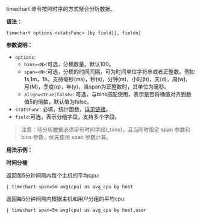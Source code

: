 timechart 命令按照时序的方式聚合分析数据。

**语法：**
```
timechart options <statsFunc> [by field][, fieldn]
```

**参数说明：**

* `options`:
  * `bins=<N>`:可选，分桶数量，默认100。
  * `span=<N>`:可选，分桶的时间间隔，可为时间单位字符串或者正整数。例如 1s,1m，1h，支持毫秒(ms)，秒(s)，分钟(m)，小时(h)，天(d)，周(w)，月(M)，季度(q)，年(y)，当span为正整数时，其单位为毫秒。
  * `align=<true|false>`: 可选，与bins搭配使用，表示是否将桶值对齐到数值5的倍数，默认值为false。
* `statsFunc`: 必填，统计函数，[详见链接](/express/manual/6013/stats)。
* `field`:可选，表示分组字段，支持多个字段。

>注意：待分析数据必须带有时间字段(_time)，且当同时指定 span 参数和 bins 参数，优先使用 span 参数计算。

**用法示例：**

**时间分桶**

返回每5分钟间隔内每个主机的平均cpu:
```
| timechart span=5m avg(cpu) as avg_cpu by host
```

返回每5分钟间隔内根据主机和用户分组的平均cpu:
```
| timechart span=5m avg(cpu) as avg_cpu by host,user
```

